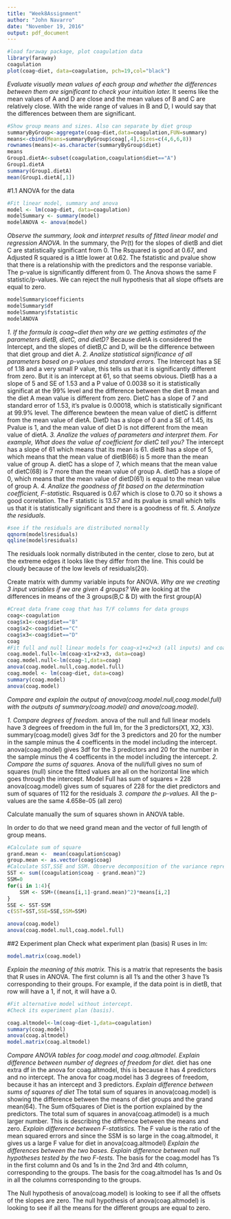 ```yaml
---
title: "Week8Assignment"
author: "John Navarro"
date: "November 19, 2016"
output: pdf_document
---
```


```r
#load faraway package, plot coagulation data
library(faraway)
coagulation
plot(coag~diet, data=coagulation, pch=19,col="black")
```
*Evaluate visually mean values of each group and whether the differences between them are significant to check your intuition later.*
It seems like the mean values of A and D are close and the mean values of B and C are relatively close. With the wide range of values in B and D, I would say that the differences between them are significant.

```r
#Show group means and sizes. Also can separate by diet group
summaryByGroup<-aggregate(coag~diet,data=coagulation,FUN=summary)
means<-cbind(Means=summaryByGroup$coag[,4],Sizes=c(4,6,6,8))
rownames(means)<-as.character(summaryByGroup$diet)
means
Group1.dietA<-subset(coagulation,coagulation$diet=="A")
Group1.dietA
summary(Group1.dietA)
mean(Group1.dietA[,1])
```
#1.1 ANOVA for the data
```r
#Fit linear model, summary and anova
model <- lm(coag~diet, data=coagulation)
modelSummary <- summary(model)
modelANOVA <- anova(model)
```
*Observe the summary, look and interpret results of fitted linear model and regression ANOVA.*
In the summary, the Pr(t) for the slopes of dietB and diet C are statistically significant from 0. The Rsquared is good at 0.67, and Adjusted R squared is a little lower at 0.62. The fstatistic and pvalue show that there is a relationship with the predictors and the response variable. The p-value is significantly different from 0. The Anova shows the same F statistic/p-values. We can reject the null hypothesis that all slope offsets are equal to zero.
```r
modelSummary$coefficients
modelSummary$df
modelSummary$fstatistic
modelANOVA
```
*1. If the formula is coag~diet then why are we getting estimates of the parameters dietB, dietC, and dietD?*
Because dietA is considered the Intercept, and the slopes of dietB,C and D, will be the difference between that diet group and diet A.
*2. Analize statistical significance of all parameters based on p-values and standard errors.*
The Intercept has a SE of 1.18 and a very small P value, this tells us that it is significantly different from zero. But  it is an intercept at 61, so that seems obvious. DietB has a a slope of 5 and SE of 1.53 and a P value of 0.0038 so it is statistically significat at the 99% level and the difference between the diet B mean and the diet A mean value is different from zero. DietC has a slope of 7 and standard error of 1.53, it's pvalue is 0.00018, which is statistically significant at 99.9% level. The difference bewteen the mean value of dietC is differnt from the mean value of dietA. DietD has a slope of 0 and a SE of 1.45, its Pvalue is 1, and the mean value of diet D is not different from the mean value of dietA.
*3. Analize the values of parameters and interpret them.*
*For example, What does the value of coefficient for dietC tell you?*
The intercept has a slope of 61 which means that its mean is 61. dietB has a slope of 5, which means that the mean value of dietB(66) is 5 more than the mean value of group A. dietC has a slope of 7, which means that the mean value of dietC(68) is 7 more than the mean value of group A. dietD has a slope of 0, which means that the mean value of dietD(61) is equal to the mean value of group A.
*4. Analize the goodness of fit based on the determination coefficient, F-statistic.*
Rsquared is 0.67 which is close to 0.70 so it shows a good correlation. The F statistic is 13.57 and its pvalue is small which tells us that it is statistically significant and there is a goodness of fit.
*5. Analyze the residuals.*
```r
#see if the residuals are distributed normally
qqnorm(model$residuals)
qqline(model$residuals)
```
The residuals look normally distributed in the center, close to zero, but at the extreme edges it looks like they differ from the line. This could be cloudy because of the low levels of residuals(20).

Create matrix with dummy variable inputs for ANOVA.
*Why are we creating 3 input variables if we are given 4 groups?*
We are looking at the differences in means of the 3 groups(B,C & D) with the first group(A)
```r
#Creat data frame coag that has T/F columns for data groups
coag<-coagulation
coag$x1<-coag$diet=="B"
coag$x2<-coag$diet=="C"
coag$x3<-coag$diet=="D"
coag
#Fit full and null linear models for coag~x1+x2+x3 (all inputs) and coag~1 (intercept only). Compare the two models using anova.
coag.model.full<-lm(coag~x1+x2+x3, data=coag)
coag.model.null<-lm(coag~1,data=coag)
anova(coag.model.null,coag.model.full)
coag.model <- lm(coag~diet, data=coag)
summary(coag.model)
anova(coag.model)
```
*Compare and explain the output of anova(coag.model.null,coag.model.full) with the outputs of summary(coag.model) and anova(coag.model).*

*1. Compare degrees of freedom.*
anova of the null and full linear models have 3 degrees of freedom in the full lm, for the 3 predictors(X1, X2, X3).
summary(coag.model) gives 3df for the 3 predictors and 20 for the number in the sample minus the 4 coefficents in the model including the intercept.
anova(coag.model) gives 3df for the 3 predictors and 20 for the number in the sample minus the 4 coefficents in the model including the intercept.
*2. Compare the sums of squares.*
Anova of the null/full gives no sum of squares (null) since the fitted values are all on the horizontal line which goes through the intercept. Model Full has sum of squares = 228 
anova(coag.model) gives sum of squares of 228 for the diet predictors and sum of squares of 112 for the residuals
*3. compare the p-values.*
All the p-values are the same 4.658e-05 (all zero)


Calculate manually the sum of squares shown in ANOVA table.

In order to do that we need grand mean and the vector of full length of group means.
```r
#Calculate sum of square
grand.mean <-  mean(coagulation$coag)
group.mean <- as.vector(coag$coag)
#Calculate SST,SSE and SSM. Observe decomposition of the variance representation SST.
SST <- sum((coagulation$coag - grand.mean)^2)
SSM=0
for(i in 1:4){
    SSM <- SSM+((means[i,1]-grand.mean)^2)*means[i,2]
}
SSE <- SST-SSM
c(SST=SST,SSE=SSE,SSM=SSM)

anova(coag.model)
anova(coag.model.null,coag.model.full)

```
##2 Experiment plan
Check what experiment plan (basis) R uses in lm:
```r
model.matrix(coag.model)
```
*Explain the meaning of this matrix.*
This is a matrix that represents the basis that R uses in ANOVA. The first column is all 1's and the other 3 have 1's corresponding to their groups. For example, if the data point is in dietB, that row will have a 1, if not, it will have a 0.

```r
#Fit alternative model without intercept.
#Check its experiment plan (basis).

coag.altmodel<-lm(coag~diet-1,data=coagulation)
summary(coag.model)
anova(coag.altmodel)
model.matrix(coag.altmodel)


```

*Compare ANOVA tables for coag.model and coag.altmodel.*
*Explain difference between number of degrees of freedom for diet.*
diet has one extra df in the anova for coag.altmodel, this is because it has 4 predictors and no intercept. The anova for coag.model has 3 degrees of freedom, because it has an intercept and 3 predictors.
*Explain difference between sums of squares of diet*
The total sum of squares in anova(coag.model) is showing the difference between the means of diet groups and the grand mean(64). The Sum ofSquares of Diet is the portion explained by the predictors.
The total sum of squares in anova(coag.atlmodel) is a much larger number. This is describing the diffrence between the means and zero.
*Explain difference between F-statistics.*
The F value is the ratio of the mean squared errors and since the SSM is so large in the coag.altmodel, it gives us a large F value for diet in anova(coag.altmodel)
*Explain the differences between the two bases. Explain difference between null hypotheses tested by the two F-tests.*
The basis for the coag.model has 1's in the first column and 0s and 1s in the 2nd 3rd and 4th column, corresponding to the groups. The basis for the coag.altmodel has 1s and 0s in all the columns corresponding to the groups.

The Null hypothesis of anova(coag.model) is looking to see if all the offsets of the slopes are zero. The null hypothesis of anova(coag.altmodel) is looking to see if all the means for the different groups are equal to zero.